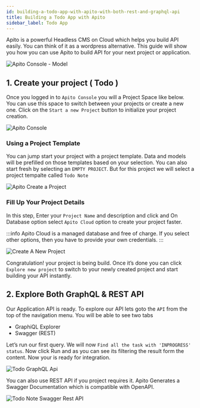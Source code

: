 ```yaml
---
id: building-a-todo-app-with-apito-with-both-rest-and-graphql-api
title: Building a Todo App with Apito
sidebar_label: Todo App
---
```



Apito is a powerful Headless CMS on Cloud which helps you build API easily. You can think of it as a wordpress alternative.
This guide will show you how you can use Apito to build API for your next project or application.

<div style={{height: '20px'}} />

![Apito Console - Model](https://cdn.apito.io/media/apito_documentation/E6H9ABLFQC_todo_app_project.png)

## 1. Create your project ( Todo )

Once you logged in to `Apito Console` you will a Project Space like below. You can use this space to switch between your projects or create a new one.
Click on the `Start a new Project` button to initialize your project creation.

![Apito Console](https://cdn.apito.io/media/apito_documentation/MU3X8AXROW_Apito_Console___Empty_Project_Space.png)

### Using a Project Template

You can jump start your project with a project template. Data and models will be prefilled on those templates based on your selection.
You can also start fresh by selecting an `EMPTY PROJECT`. But for this project we will select a project tempalte called `Todo Note`

![Apito Create a Project](https://cdn.apito.io/media/apito_documentation/DJU053J2LY_Apito_Console___New_Project_Template.png)

### Fill Up Your Project Details

In this step, Enter your `Project Name` and description and click and On Database option select `Apito Cloud` option to create your project faster.

:::info
Apito Cloud is a managed database and free of charge. If you select other options, then you have to provide your own credentials.
:::

![Create A New Project](https://cdn.apito.io/media/shikho_website_v2_8ma77/9I060CE7YK_Apito_Console___New_Todo_Project.png)

Congratulation! your project is being build. Once it’s done you can click
`Explore new project` to switch to your newly created project and start building your API instantly.

## 2. Explore Both GraphQL & REST API

Our Application API is ready. To explore our API lets goto the `API` from the top of the navigation menu.
You will be able to see two tabs
* GraphiQL Explorer
* Swagger (REST)

Let’s run our first query. We will now `Find all the task with 'INPROGRESS' status`. Now click Run and as you can see its filtering the result
form the content. Now your is ready for integration.

![Todo GraphQL Api](https://cdn.apito.io/media/apito_documentation/3VQ28W29B7_Apito_Console___Todo_GraphQL_Api.png)

You can also use REST API if you project requires it. Apito Generates a Swagger Documentation which is compatible with OpenAPI.

![Todo Note Swagger Rest API](https://cdn.apito.io/media/shikho_website_v2_8ma77/6ZCJOZBIW9_Apito_Console___Todo_Note_REST_Api.png)
